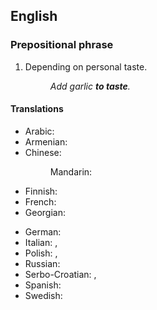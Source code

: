 {{also|taste}}
==English==

===Prepositional phrase===
{{head|en|prepositional phrase}}

# {{lb|en|cooking}} Depending on personal taste.
#: ''Add garlic '''to taste'''.''

====Translations====
{{trans-top|depending on personal taste}}
* Arabic: {{t|ar|حَسَبَ الرَغَبَة}}
* Armenian: {{t-needed|hy}}
* Chinese:
*: Mandarin: {{t-needed|cmn}}
* Finnish: {{t-needed|fi}}
* French: {{t|fr|au goût}}
* Georgian: {{t|ka|გემოვნებით}}
{{trans-mid}}
* German: {{t|de|nach Geschmack}}
* Italian: {{t|it|quanto basta}}, {{t|it|a piacere}}
* Polish: {{t|pl|do smaku}}, {{t|pl|do smaku}}
* Russian: {{t|ru|по вку́су}}
* Serbo-Croatian: {{t|sh|prema ukusu}}, {{t|sh|po ukusu}}
* Spanish: {{t|es|al gusto}}
* Swedish: {{t-needed|sv}}
{{trans-bottom}}